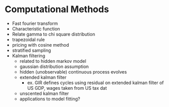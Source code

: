 # Computational Methods {#compmethods}

- Fast fourier transform
- Characteristic function
- Relate gamma to chi square distribution
- trapezoidal rule
- pricing with cosine method
- stratified sampling
- Kalman filtering
  - related to hidden markov model
  - gaussian distribution assumption
  - hidden (unobservable) continuous process evolves
  - extended kalman filter
    - ex. GIR defines cycles using residual on extended kalman filter of US GDP, wages taken from US tax dat
  - unscented kalman filter
  - applications to model fitting?
